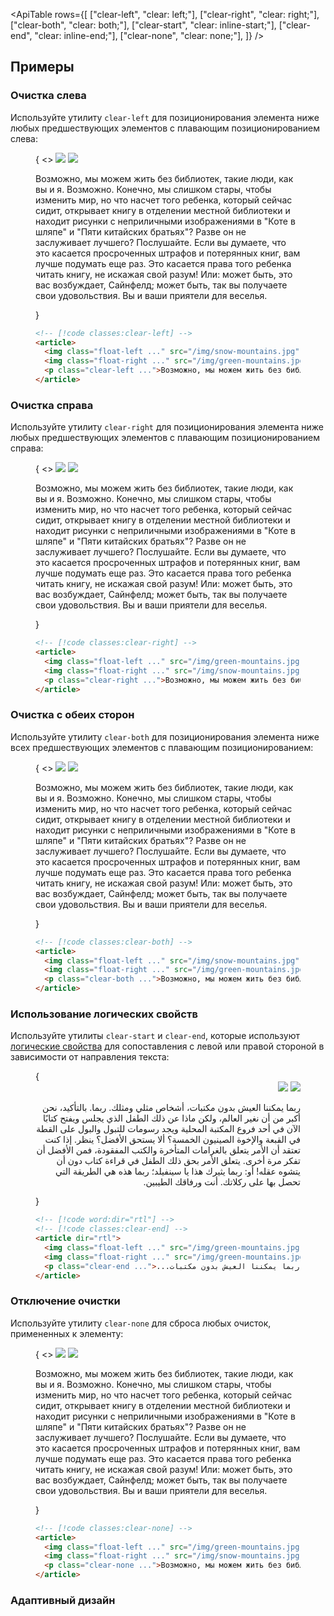 

<ApiTable
  rows={[
    ["clear-left", "clear: left;"],
    ["clear-right", "clear: right;"],
    ["clear-both", "clear: both;"],
    ["clear-start", "clear: inline-start;"],
    ["clear-end", "clear: inline-end;"],
    ["clear-none", "clear: none;"],
  ]}
/>

## Примеры

### Очистка слева

Используйте утилиту `clear-left` для позиционирования элемента ниже любых предшествующих элементов с плавающим позиционированием слева:

<Figure>

<Example resizable>
  {
    <>
      <img
        className="float-left mr-6 mb-4 aspect-16/9 w-1/4 rounded-lg object-cover outline -outline-offset-1 outline-black/10"
        src="https://images.unsplash.com/photo-1554629947-334ff61d85dc?ixid=MnwxMjA3fDB8MHxwaG90by1wYWdlfHx8fGVufDB8fHx8&ixlib=rb-1.2.1&auto=format&fit=crop&w=1000&h=1000&q=90"
      />
      <img
        className="float-right ml-6 aspect-6/5 w-2/5 rounded-lg object-cover outline -outline-offset-1 outline-black/10"
        src="https://images.unsplash.com/photo-1434394354979-a235cd36269d?ixlib=rb-1.2.1&ixid=MnwxMjA3fDB8MHxwaG90by1wYWdlfHx8fGVufDB8fHx8&auto=format&fit=crop&w=1000&h=1000&q=90"
      />
      <p className="clear-left text-justify">
        Возможно, мы можем жить без библиотек, такие люди, как вы и я. Возможно. Конечно, мы слишком стары, чтобы изменить мир, но
        что насчет того ребенка, который сейчас сидит, открывает книгу в отделении местной библиотеки и находит
        рисунки с неприличными изображениями в "Коте в шляпе" и "Пяти китайских братьях"? Разве он не заслуживает
        лучшего? Послушайте. Если вы думаете, что это касается просроченных штрафов и потерянных книг, вам лучше подумать еще раз. Это
        касается права того ребенка читать книгу, не искажая свой разум! Или: может быть, это вас возбуждает, Сайнфелд;
        может быть, так вы получаете свои удовольствия. Вы и ваши приятели для веселья.
      </p>
    </>
  }
</Example>

```html
<!-- [!code classes:clear-left] -->
<article>
  <img class="float-left ..." src="/img/snow-mountains.jpg" />
  <img class="float-right ..." src="/img/green-mountains.jpg" />
  <p class="clear-left ...">Возможно, мы можем жить без библиотек...</p>
</article>
```

</Figure>

### Очистка справа

Используйте утилиту `clear-right` для позиционирования элемента ниже любых предшествующих элементов с плавающим позиционированием справа:

<Figure>

<Example resizable>
  {
    <>
      <img
        className="float-left mr-6 aspect-6/5 w-2/5 rounded-lg object-cover outline -outline-offset-1 outline-black/10"
        src="https://images.unsplash.com/photo-1434394354979-a235cd36269d?ixlib=rb-1.2.1&ixid=MnwxMjA3fDB8MHxwaG90by1wYWdlfHx8fGVufDB8fHx8&auto=format&fit=crop&w=1000&h=1000&q=90"
      />
      <img
        className="float-right mb-4 ml-6 aspect-16/9 w-1/4 rounded-lg object-cover outline -outline-offset-1 outline-black/10"
        src="https://images.unsplash.com/photo-1554629947-334ff61d85dc?ixid=MnwxMjA3fDB8MHxwaG90by1wYWdlfHx8fGVufDB8fHx8&ixlib=rb-1.2.1&auto=formathttps://images.unsplash.com/photo-1454496522488-7a8e488e8606?ixlib=rb-1.2.1&ixid=MnwxMjA3fDB8MHxwaG90by1wYWdlfHx8fGVufDB8fHx8&auto=format&fit=crop&w=1000&h=1000&q=90"
      />
      <p className="clear-right text-justify">
        Возможно, мы можем жить без библиотек, такие люди, как вы и я. Возможно. Конечно, мы слишком стары, чтобы изменить мир, но
        что насчет того ребенка, который сейчас сидит, открывает книгу в отделении местной библиотеки и находит
        рисунки с неприличными изображениями в "Коте в шляпе" и "Пяти китайских братьях"? Разве он не заслуживает
        лучшего? Послушайте. Если вы думаете, что это касается просроченных штрафов и потерянных книг, вам лучше подумать еще раз. Это
        касается права того ребенка читать книгу, не искажая свой разум! Или: может быть, это вас возбуждает, Сайнфелд;
        может быть, так вы получаете свои удовольствия. Вы и ваши приятели для веселья.
      </p>
    </>
  }
</Example>

```html
<!-- [!code classes:clear-right] -->
<article>
  <img class="float-left ..." src="/img/green-mountains.jpg" />
  <img class="float-right ..." src="/img/snow-mountains.jpg" />
  <p class="clear-right ...">Возможно, мы можем жить без библиотек...</p>
</article>
```

</Figure>

### Очистка с обеих сторон

Используйте утилиту `clear-both` для позиционирования элемента ниже всех предшествующих элементов с плавающим позиционированием:

<Figure>

<Example resizable>
  {
    <>
      <img
        className="float-left mr-6 mb-4 aspect-16/9 w-1/4 rounded-lg object-cover outline -outline-offset-1 outline-black/10"
        src="https://images.unsplash.com/photo-1554629947-334ff61d85dc?ixid=MnwxMjA3fDB8MHxwaG90by1wYWdlfHx8fGVufDB8fHx8&ixlib=rb-1.2.1&auto=formathttps://images.unsplash.com/photo-1454496522488-7a8e488e8606?ixlib=rb-1.2.1&ixid=MnwxMjA3fDB8MHxwaG90by1wYWdlfHx8fGVufDB8fHx8&auto=format&fit=crop&w=1000&h=1000&q=90"
      />
      <img
        className="float-right mb-4 ml-6 aspect-6/5 w-2/5 rounded-lg object-cover outline -outline-offset-1 outline-black/10"
        src="https://images.unsplash.com/photo-1434394354979-a235cd36269d?ixlib=rb-1.2.1&ixid=MnwxMjA3fDB8MHxwaG90by1wYWdlfHx8fGVufDB8fHx8&auto=format&fit=crop&w=1000&h=1000&q=90"
      />
      <p className="clear-both text-justify">
        Возможно, мы можем жить без библиотек, такие люди, как вы и я. Возможно. Конечно, мы слишком стары, чтобы изменить мир, но
        что насчет того ребенка, который сейчас сидит, открывает книгу в отделении местной библиотеки и находит
        рисунки с неприличными изображениями в "Коте в шляпе" и "Пяти китайских братьях"? Разве он не заслуживает
        лучшего? Послушайте. Если вы думаете, что это касается просроченных штрафов и потерянных книг, вам лучше подумать еще раз. Это
        касается права того ребенка читать книгу, не искажая свой разум! Или: может быть, это вас возбуждает, Сайнфелд;
        может быть, так вы получаете свои удовольствия. Вы и ваши приятели для веселья.
      </p>
    </>
  }
</Example>

```html
<!-- [!code classes:clear-both] -->
<article>
  <img class="float-left ..." src="/img/snow-mountains.jpg" />
  <img class="float-right ..." src="/img/green-mountains.jpg" />
  <p class="clear-both ...">Возможно, мы можем жить без библиотек...</p>
</article>
```

</Figure>

### Использование логических свойств

Используйте утилиты `clear-start` и `clear-end`, которые используют [логические свойства](https://developer.mozilla.org/en-US/docs/Web/CSS/CSS_Logical_Properties/Basic_concepts) для сопоставления с левой или правой стороной в зависимости от направления текста:

<Figure>

<Example resizable>
  {
    <div dir="rtl">
      <img
        className="float-left mr-6 mb-4 aspect-16/9 w-1/4 rounded-lg object-cover outline -outline-offset-1 outline-black/10"
        src="https://images.unsplash.com/photo-1554629947-334ff61d85dc?ixid=MnwxMjA3fDB8MHxwaG90by1wYWdlfHx8fGVufDB8fHx8&ixlib=rb-1.2.1&auto=format&fit=crop&w=1000&h=1000&q=90"
      />
      <img
        className="float-right ml-6 aspect-6/5 w-2/5 rounded-lg object-cover outline -outline-offset-1 outline-black/10"
        src="https://images.unsplash.com/photo-1434394354979-a235cd36269d?ixlib=rb-1.2.1&ixid=MnwxMjA3fDB8MHxwaG90by1wYWdlfHx8fGVufDB8fHx8&auto=format&fit=crop&w=1000&h=1000&q=90"
      />
      <p className="clear-end text-justify">
        ربما يمكننا العيش بدون مكتبات، أشخاص مثلي ومثلك. ربما. بالتأكيد، نحن أكبر من أن نغير العالم، ولكن ماذا عن ذلك
        الطفل الذي يجلس ويفتح كتابًا الآن في أحد فروع المكتبة المحلية ويجد رسومات للتبول والبول على القطة في القبعة
        والإخوة الصينيون الخمسة؟ ألا يستحق الأفضل؟ ينظر. إذا كنت تعتقد أن الأمر يتعلق بالغرامات المتأخرة والكتب
        المفقودة، فمن الأفضل أن تفكر مرة أخرى. يتعلق الأمر بحق ذلك الطفل في قراءة كتاب دون أن يتشوه عقله! أو: ربما يثيرك
        هذا يا سينفيلد؛ ربما هذه هي الطريقة التي تحصل بها على ركلاتك. أنت ورفاقك الطيبين.
      </p>
    </div>
  }
</Example>

```html
<!-- [!code word:dir="rtl"] -->
<!-- [!code classes:clear-end] -->
<article dir="rtl">
  <img class="float-left ..." src="/img/green-mountains.jpg" />
  <img class="float-right ..." src="/img/green-mountains.jpg" />
  <p class="clear-end ...">...ربما يمكننا العيش بدون مكتبات،</p>
</article>
```

</Figure>

### Отключение очистки

Используйте утилиту `clear-none` для сброса любых очисток, примененных к элементу:

<Figure>

<Example resizable>
  {
    <>
      <img
        className="float-left mr-6 aspect-6/5 w-2/5 rounded-lg object-cover outline -outline-offset-1 outline-black/10"
        src="https://images.unsplash.com/photo-1434394354979-a235cd36269d?ixlib=rb-1.2.1&ixid=MnwxMjA3fDB8MHxwaG90by1wYWdlfHx8fGVufDB8fHx8&auto=format&fit=crop&w=1000&h=1000&q=90"
      />
      <img
        className="float-right ml-6 aspect-16/9 w-1/4 rounded-lg object-cover outline -outline-offset-1 outline-black/10"
        src="https://images.unsplash.com/photo-1554629947-334ff61d85dc?ixid=MnwxMjA3fDB8MHxwaG90by1wYWdlfHx8fGVufDB8fHx8&ixlib=rb-1.2.1&auto=formathttps://images.unsplash.com/photo-1454496522488-7a8e488e8606?ixlib=rb-1.2.1&ixid=MnwxMjA3fDB8MHxwaG90by1wYWdlfHx8fGVufDB8fHx8&auto=format&fit=crop&w=1000&h=1000&q=90"
      />
      <p className="text-justify">
        Возможно, мы можем жить без библиотек, такие люди, как вы и я. Возможно. Конечно, мы слишком стары, чтобы изменить мир, но
        что насчет того ребенка, который сейчас сидит, открывает книгу в отделении местной библиотеки и находит
        рисунки с неприличными изображениями в "Коте в шляпе" и "Пяти китайских братьях"? Разве он не заслуживает
        лучшего? Послушайте. Если вы думаете, что это касается просроченных штрафов и потерянных книг, вам лучше подумать еще раз. Это
        касается права того ребенка читать книгу, не искажая свой разум! Или: может быть, это вас возбуждает, Сайнфелд;
        может быть, так вы получаете свои удовольствия. Вы и ваши приятели для веселья.
      </p>
    </>
  }
</Example>

```html
<!-- [!code classes:clear-none] -->
<article>
  <img class="float-left ..." src="/img/green-mountains.jpg" />
  <img class="float-right ..." src="/img/snow-mountains.jpg" />
  <p class="clear-none ...">Возможно, мы можем жить без библиотек...</p>
</article>
```

</Figure>

### Адаптивный дизайн

<ResponsiveDesign element="p" property="clear" defaultClass="clear-left" featuredClass="clear-none" />
